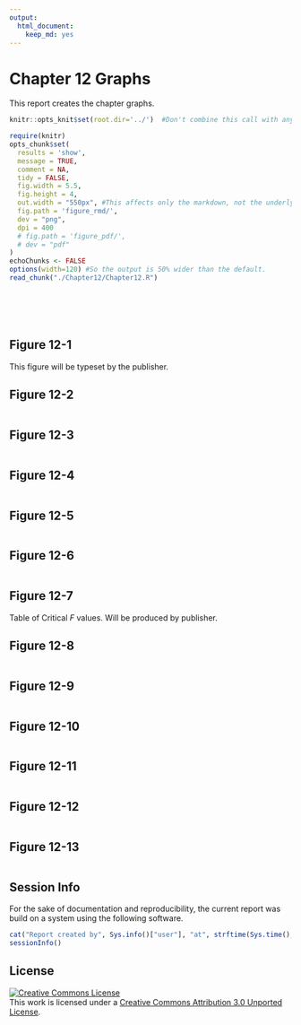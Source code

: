 ```yaml
---
output:
  html_document:
    keep_md: yes
---
```

Chapter 12 Graphs
=================================================
This report creates the chapter graphs.

<!--  Set the working directory to the repository's base directory; this assumes the report is nested inside of only one directory.-->
```r
knitr::opts_knit$set(root.dir='../')  #Don't combine this call with any other chunk -especially one that uses file paths.
```

<!-- Set the report-wide options, and point to the external code file. -->
```r
require(knitr)
opts_chunk$set(
  results = 'show', 
  message = TRUE,
  comment = NA, 
  tidy = FALSE,
  fig.width = 5.5, 
  fig.height = 4, 
  out.width = "550px", #This affects only the markdown, not the underlying png file.  The height will be scaled appropriately.
  fig.path = 'figure_rmd/',     
  dev = "png",
  dpi = 400
  # fig.path = 'figure_pdf/',     
  # dev = "pdf"
)
echoChunks <- FALSE
options(width=120) #So the output is 50% wider than the default.
read_chunk("./Chapter12/Chapter12.R") 
```
<!-- Load the packages.  Suppress the output when loading packages. --> 
```r
```

<!-- Load any Global functions and variables declared in the R file.  Suppress the output. --> 
```r
```

<!-- Declare any global functions specific to a Rmd output.  Suppress the output. --> 
```r
```

<!-- Load the datasets. -->
```r
```

<!-- Tweak the datasets. -->
```r
```

## Figure 12-1
This figure will be typeset by the publisher.

## Figure 12-2

```r
```
## Figure 12-3

```r
```
## Figure 12-4

```r
```

## Figure 12-5
```r
```

## Figure 12-6
```r
```

## Figure 12-7
Table of Critical *F* values.  Will be produced by publisher.

## Figure 12-8
```r
```

## Figure 12-9
```r
```

## Figure 12-10
```r
```

## Figure 12-11
```r
```

## Figure 12-12
```r
```

## Figure 12-13
```r
```

## Session Info
For the sake of documentation and reproducibility, the current report was build on a system using the following software.

```r
cat("Report created by", Sys.info()["user"], "at", strftime(Sys.time(), "%Y-%m-%d, %H:%M %z"))
sessionInfo()
```

## License

<a rel="license" href="http://creativecommons.org/licenses/by/3.0/"><img alt="Creative Commons License" style="border-width:0" src="http://i.creativecommons.org/l/by/3.0/88x31.png" /></a><br />This work is licensed under a <a rel="license" href="http://creativecommons.org/licenses/by/3.0/">Creative Commons Attribution 3.0 Unported License</a>.

